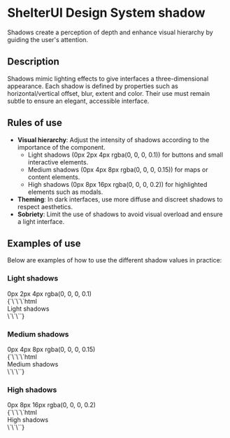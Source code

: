 
<Meta title="Foundations/Shadow" />

# ShelterUI Design System shadow

Shadows create a perception of depth and enhance visual hierarchy by guiding the user's attention.

## Description

Shadows mimic lighting effects to give interfaces a three-dimensional appearance.
Each shadow is defined by properties such as horizontal/vertical offset, blur, extent and color.
Their use must remain subtle to ensure an elegant, accessible interface.

## Rules of use

- **Visual hierarchy**: Adjust the intensity of shadows according to the importance of the component.
  - Light shadows (0px 2px 4px rgba(0, 0, 0, 0.1)) for buttons and small interactive elements.
  - Medium shadows (0px 4px 8px rgba(0, 0, 0, 0.15)) for maps or content elements.
  - High shadows (0px 8px 16px rgba(0, 0, 0, 0.2)) for highlighted elements such as modals.
- **Theming**: In dark interfaces, use more diffuse and discreet shadows to respect aesthetics.
- **Sobriety**: Limit the use of shadows to avoid visual overload and ensure a light interface.

## Examples of use

Below are examples of how to use the different shadow values in practice:

### Light shadows

<div
  style={{
    display: 'grid',
    gap: '16px',
    gridTemplateColumns: 'auto 1fr',
    alignItems: 'center',
    justifyContent: 'center',
  }}
>
  <div
    style={{
      width: '300px',
      height: '100px',
      border: '1px solid black',
      borderRadius: 'var(--border-radius-medium)',
      display: 'flex',
      alignItems: 'center',
      justifyContent: 'center',
      margin: '25px 0px 40px',
    }}
  >
    <div
      style={{
        width: '200px',
        height: '25px',
        boxShadow: 'var(--shadow-small)',
        padding: 16,
        display: 'flex',
        alignItems: 'center',
        justifyContent: 'center',
      }}
    >
      0px 2px 4px rgba(0, 0, 0, 0.1)
    </div>
  </div>
  <Markdown>
    {`\`\`\`html
<div style="box-shadow: var(--shadow-small);">
  Light shadows
</div>
  \`\`\``}
  </Markdown>
</div>

### Medium shadows

<div
  style={{
    display: 'grid',
    gap: '16px',
    gridTemplateColumns: 'auto 1fr',
    alignItems: 'center',
    justifyContent: 'center',
  }}
>
  <div
    style={{
      width: '300px',
      height: '100px',
      border: '1px solid black',
      borderRadius: 'var(--border-radius-medium)',
      display: 'flex',
      alignItems: 'center',
      justifyContent: 'center',
      margin: '25px 0px 40px',
    }}
  >
    <div
      style={{
        width: '200px',
        height: '25px',
        boxShadow: 'var(--shadow-medium)',
        padding: 16,
        display: 'flex',
        alignItems: 'center',
        justifyContent: 'center',
      }}
    >
      0px 4px 8px rgba(0, 0, 0, 0.15)
    </div>
  </div>
  <Markdown>
    {`\`\`\`html
<div style="box-shadow: var(--shadow-medium);">
  Medium shadows
</div>
  \`\`\``}
  </Markdown>
</div>

### High shadows

<div
  style={{
    display: 'grid',
    gap: '16px',
    gridTemplateColumns: 'auto 1fr',
    alignItems: 'center',
    justifyContent: 'center',
  }}
>
  <div
    style={{
      width: '300px',
      height: '100px',
      border: '1px solid black',
      borderRadius: 'var(--border-radius-medium)',
      display: 'flex',
      alignItems: 'center',
      justifyContent: 'center',
      margin: '25px 0px 40px',
    }}
  >
    <div
      style={{
        width: '200px',
        height: '25px',
        boxShadow: 'var(--shadow-large)',
        padding: 16,
        display: 'flex',
        alignItems: 'center',
        justifyContent: 'center',
      }}
    >
      0px 8px 16px rgba(0, 0, 0, 0.2)
    </div>
  </div>
  <Markdown>
    {`\`\`\`html
<div style="box-shadow: var(--shadow-large);">
  High shadows
</div>
  \`\`\``}
  </Markdown>
</div>
